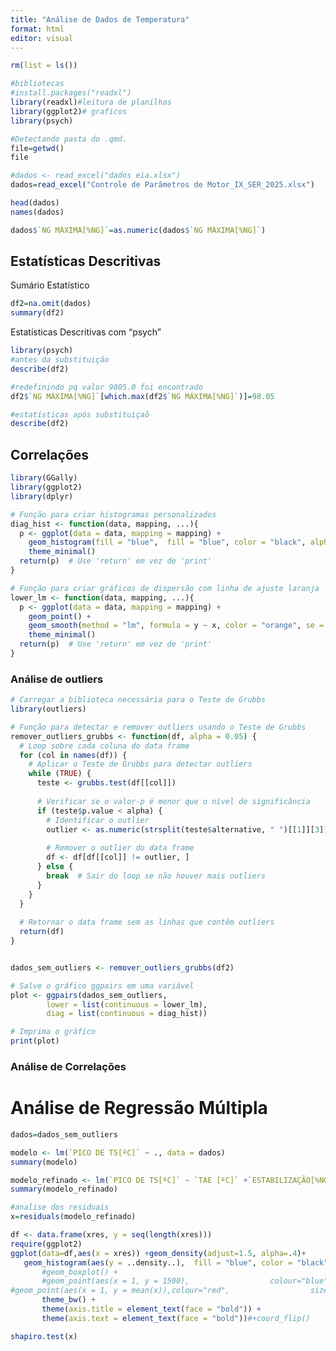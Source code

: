 ---
title: "Análise de Dados de Temperatura"
format: html
editor: visual
---


```{r}

rm(list = ls())

```
```{r}

#bibliotecas
#install.packages("readxl")
library(readxl)#leitura de planilhas
library(ggplot2)# graficos
library(psych)

#Detectando pasta do .qmd. 
file=getwd()
file

#dados <- read_excel("dados eia.xlsx")
dados=read_excel("Controle de Parâmetros de Motor_IX_SER_2025.xlsx")

head(dados)
names(dados)
```

```{r}
dados$`NG MÁXIMA[%NG]`=as.numeric(dados$`NG MÁXIMA[%NG]`)

```

## Estatísticas Descritivas

Sumário Estatístico

```{r}

df2=na.omit(dados)
summary(df2)

```

Estatísticas Descritivas com "psych"

```{r}
library(psych)
#antes da substituição
describe(df2)

#redefinindo pq valor 9805.0 foi encontrado 
df2$`NG MÁXIMA[%NG]`[which.max(df2$`NG MÁXIMA[%NG]`)]=98.05

#estatísticas após substituiçaõ
describe(df2)
```


## Correlações

```{r,echo=FALSE, fig.align='center',out.width="150%",warning=FALSE,message=FALSE}

library(GGally)
library(ggplot2)
library(dplyr)

# Função para criar histogramas personalizados
diag_hist <- function(data, mapping, ...){
  p <- ggplot(data = data, mapping = mapping) +
    geom_histogram(fill = "blue",  fill = "blue", color = "black", alpha = 0.5)+
    theme_minimal()
  return(p)  # Use 'return' em vez de 'print'
}

# Função para criar gráficos de dispersão com linha de ajuste laranja
lower_lm <- function(data, mapping, ...){
  p <- ggplot(data = data, mapping = mapping) +
    geom_point() +
    geom_smooth(method = "lm", formula = y ~ x, color = "orange", se = FALSE) +
    theme_minimal()
  return(p)  # Use 'return' em vez de 'print'
}

```

### Análise de outliers



```{r}
# Carregar a biblioteca necessária para o Teste de Grubbs
library(outliers)

# Função para detectar e remover outliers usando o Teste de Grubbs
remover_outliers_grubbs <- function(df, alpha = 0.05) {
  # Loop sobre cada coluna do data frame
  for (col in names(df)) {
    # Aplicar o Teste de Grubbs para detectar outliers
    while (TRUE) {
      teste <- grubbs.test(df[[col]])
      
      # Verificar se o valor-p é menor que o nível de significância
      if (teste$p.value < alpha) {
        # Identificar o outlier
        outlier <- as.numeric(strsplit(teste$alternative, " ")[[1]][3])
        
        # Remover o outlier do data frame
        df <- df[df[[col]] != outlier, ]
      } else {
        break  # Sair do loop se não houver mais outliers
      }
    }
  }
  
  # Retornar o data frame sem as linhas que contêm outliers
  return(df)
}


dados_sem_outliers <- remover_outliers_grubbs(df2)

```

```{r}
# Salve o gráfico ggpairs em uma variável
plot <- ggpairs(dados_sem_outliers, 
        lower = list(continuous = lower_lm),
        diag = list(continuous = diag_hist))

# Imprima o gráfico
print(plot)

```

### Análise de Correlações


# Análise de Regressão Múltipla

```{r}
dados=dados_sem_outliers

modelo <- lm(`PICO DE T5[ºC]` ~ ., data = dados)
summary(modelo)

modelo_refinado <- lm(`PICO DE T5[ºC]` ~ `TAE [ºC]` +`ESTABILIZAÇÃO[%NG]`, data = dados)
summary(modelo_refinado)

```

```{r}
#analise dos residuais
x=residuals(modelo_refinado)

df <- data.frame(xres, y = seq(length(xres)))
require(ggplot2)
ggplot(data=df,aes(x = xres)) +geom_density(adjust=1.5, alpha=.4)+
   geom_histogram(aes(y = ..density..),  fill = "blue", color = "black", alpha = 0.5)+
       #geom_boxplot() +
       #geom_point(aes(x = 1, y = 1500),                  colour="blue",size = 8, shape = "+") +
#geom_point(aes(x = 1, y = mean(x)),colour="red",                  size = 8,shape = "+") +
       theme_bw() +
       theme(axis.title = element_text(face = "bold")) +
       theme(axis.text = element_text(face = "bold"))#+coord_flip()

shapiro.test(x)


```

